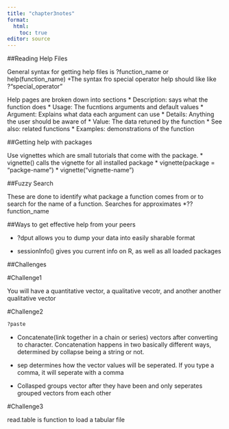 ```yaml
---
title: "chapter3notes"
format:
  html:
    toc: true
editor: source
---
```


##Reading Help Files

General syntax for getting help files is ?function_name or help(function_name) +The syntax fro special operator help should like like ?"special_operator"

Help pages are broken down into sections 
  * Description: says what the function does 
  * Usage: The fucntions arguments and default values 
  * Argument: Explains what data each argument can use 
  * Details: Anything the user should be aware of 
  * Value: The data retuned by the function 
  * See also: related functions 
  * Examples: demonstrations of the function

##Getting help with packages

Use vignettes which are small tutorials that come with the package. 
  * vignette() calls the vignette for all installed package 
  * vignette(package = "packge-name")
  * vignette("vignette-name")
  
##Fuzzy Search

These are done to identify what package a function comes from or to search for the name of a function. Searches for approximates
  *??function_name
  
##Ways to get effective help from your peers

* ?dput allows you to dump your data into easily sharable format

* sessionInfo() gives you current info on R, as well as all loaded packages


##Challenges

#Challenge1

You will have a quantitative vector, a qualitative vecotr, and another another qualitative vector

#Challenge2

```r
?paste
```

* Concatenate(link together in a chain or series) vectors after converting to character. Concatenation happens in two basically different ways, determined by collapse being a string or not.

* sep determines how the vector values will be seperated. If you type a comma, it will seperate with a comma

* Collasped groups vector after they have been and only seperates grouped vectors from each other

#Challenge3


read.table is function to load a tabular file
